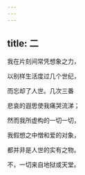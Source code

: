 ```yaml
---
---
---
```

title: 二
---




我在片刻间常凭想象之力，

以别样生活度过几个世纪，

而忘却了人世。几次三番

悲哀的遐思使我痛哭流涕；

然而我所虚构的一切一切，

我假想之中憎和爱的对象，

都并非是人世的实有之物。

不，一切来自地狱或天堂。